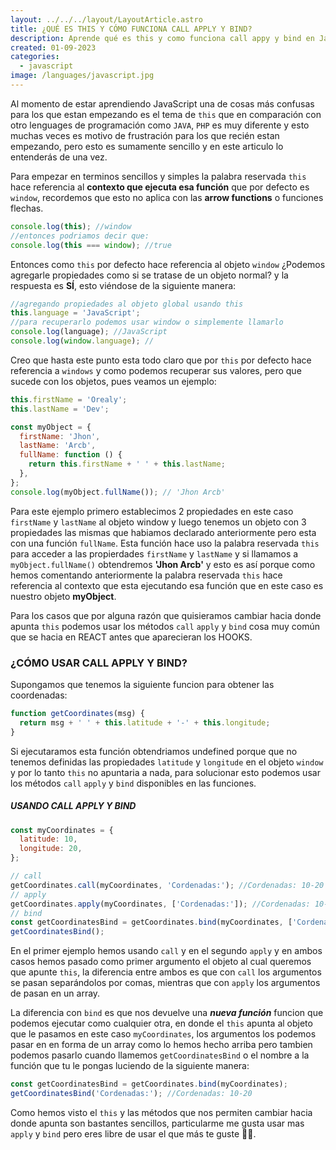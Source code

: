 ```yaml
---
layout: ../../../layout/LayoutArticle.astro
title: ¿QUÉ ES THIS Y CÓMO FUNCIONA CALL APPLY Y BIND?
description: Aprende qué es this y como funciona call appy y bind en JavaScript
created: 01-09-2023
categories:
  - javascript
image: /languages/javascript.jpg
---
```


Al momento de estar aprendiendo JavaScript una de cosas más confusas para los que estan empezando es el tema de `this` que en comparación con otro lenguages de programación como `JAVA`, `PHP` es muy diferente y esto muchas veces es motivo de frustración para los que recién estan empezando, pero esto es sumamente sencillo y en este articulo lo entenderás de una vez.

Para empezar en terminos sencillos y simples la palabra reservada `this` hace referencia al **contexto que ejecuta esa función** que por defecto es `window`, recordemos que esto no aplica con las **arrow functions** o funciones flechas.

```js
console.log(this); //window
//entonces podriamos decir que:
console.log(this === window); //true
```

Entonces como `this` por defecto hace referencia al objeto `window` ¿Podemos agregarle propiedades como si se tratase de un objeto normal? y la respuesta es **SÍ**, esto viéndose de la siguiente manera:

```js
//agregando propiedades al objeto global usando this
this.language = 'JavaScript';
//para recuperarlo podemos usar window o simplemente llamarlo
console.log(language); //JavaScript
console.log(window.language); //
```

Creo que hasta este punto esta todo claro que por `this` por defecto hace referencia a `windows` y como podemos recuperar sus valores, pero que sucede con los objetos, pues veamos un ejemplo:

```js
this.firstName = 'Orealy';
this.lastName = 'Dev';

const myObject = {
  firstName: 'Jhon',
  lastName: 'Arcb',
  fullName: function () {
    return this.firstName + ' ' + this.lastName;
  },
};
console.log(myObject.fullName()); // 'Jhon Arcb'
```

Para este ejemplo primero establecimos 2 propiedades en este caso `firstName` y `lastName` al objeto window y luego tenemos un objeto con 3 propiedades las mismas que habiamos declarado anteriormente pero esta con una función `fullName`. Esta función hace uso la palabra reservada `this` para acceder a las propierdades `firstName` y `lastName` y si llamamos a `myObject.fullName()` obtendremos **'Jhon Arcb'** y esto es así porque como hemos comentando anteriormente la palabra reservada `this` hace referencia al contexto que esta ejecutando esa función que en este caso es nuestro objeto **myObject**.

Para los casos que por alguna razón que quisieramos cambiar hacia donde apunta `this` podemos usar los métodos `call` `apply` y `bind` cosa muy común que se hacia en REACT antes que aparecieran los HOOKS.

### ¿CÓMO USAR CALL APPLY Y BIND?

Supongamos que tenemos la siguiente funcion para obtener las coordenadas:

```js
function getCoordinates(msg) {
  return msg + ' ' + this.latitude + '-' + this.longitude;
}
```

Si ejecutaramos esta función obtendriamos undefined porque que no tenemos definidas las propiedades `latitude` y `longitude` en el objeto `window` y por lo tanto `this` no apuntaria a nada, para solucionar esto podemos usar los métodos `call` `apply` y `bind` disponibles en las funciones.

##### USANDO CALL APPLY Y BIND

```js
const myCoordinates = {
  latitude: 10,
  longitude: 20,
};

// call
getCoordinates.call(myCoordinates, 'Cordenadas:'); //Cordenadas: 10-20
// apply
getCoordinates.apply(myCoordinates, ['Cordenadas:']); //Cordenadas: 10-20
// bind
const getCoordinatesBind = getCoordinates.bind(myCoordinates, ['Cordenadas:']); //Cordenadas: 10-20
getCoordinatesBind();
```

En el primer ejemplo hemos usando `call` y en el segundo `apply` y en ambos casos hemos pasado como primer argumento el objeto al cual queremos que apunte `this`, la diferencia entre ambos es que con `call` los argumentos se pasan separándolos por comas, mientras que con `apply` los argumentos de pasan en un array.

La diferencia con `bind` es que nos devuelve una **_nueva función_** funcion que podemos ejecutar como cualquier otra, en donde el `this` apunta al objeto que le pasamos en este caso `myCoordinates`, los argumentos los podemos pasar en en forma de un array como lo hemos hecho arriba pero tambien podemos pasarlo cuando llamemos `getCoordinatesBind` o el nombre a la función que tu le pongas luciendo de la siguiente manera:

```js
const getCoordinatesBind = getCoordinates.bind(myCoordinates);
getCoordinatesBind('Cordenadas:'); //Cordenadas: 10-20
```

Como hemos visto el `this` y las métodos que nos permiten cambiar hacia donde apunta son bastantes sencillos, particularme me gusta usar mas `apply` y `bind` pero eres libre de usar el que más te guste 🧑‍💻.

